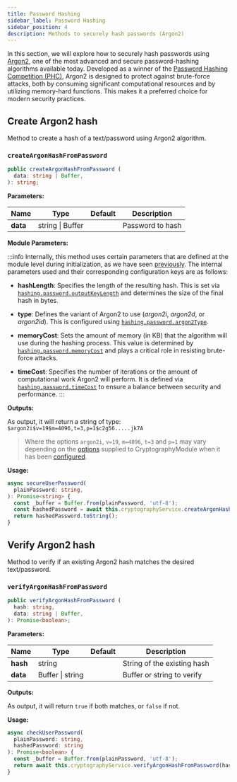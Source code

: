 ```yaml
---
title: Password Hashing
sidebar_label: Password Hashing
sidebar_position: 4
description: Methods to securely hash passwords (Argon2)
---
```



In this section, we will explore how to securely hash passwords using [Argon2][2],
one of the most advanced and secure password-hashing algorithms available today.
Developed as a winner of the [Password Hashing Competition (PHC)][1], Argon2 is designed to protect against brute-force attacks,
both by consuming significant computational resources and by utilizing memory-hard functions.
This makes it a preferred choice for modern security practices.



## Create Argon2 hash

Method to create a hash of a text/password using Argon2 algorithm.

### `createArgonHashFromPassword`

```typescript
public createArgonHashFromPassword (
  data: string | Buffer,
): string;
```


**Parameters:**

| Name                      | Type             | Default | Description      |
|---------------------------|------------------|---------|------------------|
| **data** <RequiredLabel/> | string \| Buffer |         | Password to hash |


**Module Parameters:**

:::info
Internally, this method uses certain parameters that are defined at the module level during initialization,
as we have seen [previously][4]. The internal parameters used and their corresponding configuration keys are as follows:

  - **hashLength**: Specifies the length of the resulting hash.
      This is set via [`hashing.password.outputKeyLength`][5] and determines the size of the final hash in bytes.

  - **type**: Defines the variant of Argon2 to use (_argon2i_, _argon2d_, or _argon2id_).
      This is configured using [`hashing.password.argon2Type`][6].

  - **memoryCost**: Sets the amount of memory (in KB) that the algorithm will use during the hashing process.
      This value is determined by [`hashing.password.memoryCost`][7] and plays a critical role in resisting brute-force attacks.

  - **timeCost**: Specifies the number of iterations or the amount of computational work Argon2 will perform.
      It is defined via [`hashing.password.timeCost`][8] to ensure a balance between security and performance.
:::


**Outputs:**

As output, it will return a string of type: `$argon2i$v=19$m=4096,t=3,p=1$c2g56.....jk7A`

> Where the options `argon2i`, `v=19`, `m=4096`, `t=3` and `p=1` may vary
depending on the [options][3] supplied to CryptographyModule when it has been [configured][4].


**Usage:**
```typescript
async secureUserPassword(
  plainPassword: string,
): Promise<string> {
  const _buffer = Buffer.from(plainPassword, 'utf-8');
  const hashedPassword = await this.cryptographyService.createArgonHashFromPassword(_buffer);
  return hashedPassword.toString();
}
```



## Verify Argon2 hash

Method to verify if an existing Argon2 hash matches the desired text/password.

### `verifyArgonHashFromPassword`

```typescript
public verifyArgonHashFromPassword (
  hash: string,
  data: string | Buffer,
): Promise<boolean>;
```

**Parameters:**

| Name                      | Type             | Default | Description                 |
|---------------------------|------------------|---------|-----------------------------|
| **hash** <RequiredLabel/> | string           |         | String of the existing hash |
| **data** <RequiredLabel/> | Buffer \| string |         | Buffer or string to verify  |

**Outputs:**

As output, it will return `true` if both matches, or `false` if not.


**Usage:**
```typescript
async checkUserPassword(
  plainPassword: string,
  hashedPassword: string
): Promise<boolean> {
  const _buffer = Buffer.from(plainPassword, 'utf-8');
  return await this.cryptographyService.verifyArgonHashFromPassword(hashedPassword, plainPassword)
}
```


<Tips />




[1]: https://www.password-hashing.net
[2]: https://github.com/P-H-C/phc-winner-argon2/blob/master/argon2-specs.pdf

[3]: ../api-reference/settings
[4]: ../intro#configuration

[5]: ../api-reference/settings#outputkeylength
[6]: ../api-reference/settings#argon2type-1
[7]: ../api-reference/settings#memorycost-1
[8]: ../api-reference/settings#timecost-1

